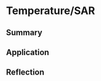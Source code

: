 # Temperature/SAR

## Summary {#sec-8-summary}


## Application {#sec-8-application}


## Reflection {#sec-8-reflection}

